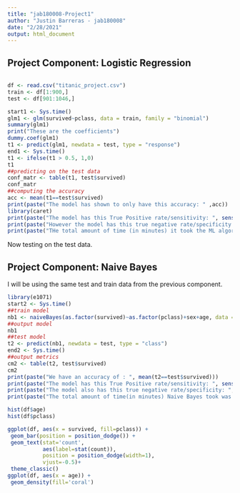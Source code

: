 ---
title: "jab180008-Project1"
author: "Justin Barreras - jab180008"
date: "2/28/2021"
output: html_document
---
## Project Component: Logistic Regression
```{r}
```


```{r}
df <- read.csv("titanic_project.csv")
train <- df[1:900,]
test <- df[901:1046,]
```


```{r}
start1 <- Sys.time()
glm1 <- glm(survived~pclass, data = train, family = "binomial")
summary(glm1)
print("These are the coefficients")
dummy.coef(glm1)
t1 <- predict(glm1, newdata = test, type = "response")
end1 <- Sys.time()
t1 <- ifelse(t1 > 0.5, 1,0)
t1
##predicting on the test data
conf_matr <- table(t1, test$survived)
conf_matr
##computing the accuracy
acc <- mean(t1==test$survived)
print(paste("The model has shown to only have this accuracy: " ,acc))
library(caret)
print(paste("The model has this True Positive rate/sensitivity: ", sensitivity(conf_matr)))
print(paste("However the model has this true negative rate/specificity: ", specificity(conf_matr)))
print(paste("THe total amount of time (in minutes) it took the ML algorithm is :", end1 - start1))
```
Now testing on the test data.


## Project Component: Naive Bayes

I will be using the same test and train data from the previous component. 

```{r}
library(e1071)
start2 <- Sys.time()
##train model
nb1 <- naiveBayes(as.factor(survived)~as.factor(pclass)+sex+age, data = train)
##output model
nb1
##test model
t2 <- predict(nb1, newdata = test, type = "class")
end2 <- Sys.time()
##output metrics
cm2 <- table(t2, test$survived)
cm2
print(paste("We have an accuracy of : ", mean(t2==test$survived)))
print(paste("The model has this True Positive rate/sensitivity: ", sensitivity(cm2)))
print(paste("The model also has this true negative rate/specificity: ", specificity(cm2)))
print(paste("The total amount of time(in minutes) Naive Bayes took was :", end2-start2))
```
```{r}
hist(df$age)
hist(df$pclass)

ggplot(df, aes(x = survived, fill=pclass)) +
 geom_bar(position = position_dodge()) +
 geom_text(stat='count', 
           aes(label=stat(count)), 
           position = position_dodge(width=1), 
           vjust=-0.5)+
 theme_classic()
ggplot(df, aes(x = age)) +
 geom_density(fill='coral')
```
